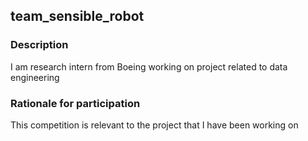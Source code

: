 ## team_sensible_robot

### Description
I am research intern from Boeing working on project related to data engineering

### Rationale for participation
This competition is relevant to the project that I have been working on

